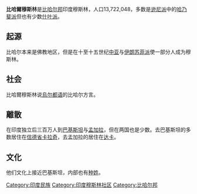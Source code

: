 '''比哈爾穆斯林'''是[[比哈尔邦|比哈尔邦]]印度穆斯林，人口13,722,048，多数是[[逊尼派|逊尼派]]中的[[哈乃斐派|哈乃斐派]]但也有少数[[什叶派|什叶派]]。

==起源==
比哈尔本来是佛教地区，但是在十至十五世纪[[中亚|中亚]]与[[伊朗|伊朗]][[苏菲派|苏菲派]]使一部分人成为穆斯林。

==社会==
比哈爾穆斯林说[[烏尔都语|烏尔都语]]的比哈尔方言。

==離散==
在印度独立后三百万人到[[巴基斯坦|巴基斯坦]]与[[孟加拉|孟加拉]]，但在两国也是少数。去巴基斯坦的多数居住在[[信德省|信德省]][[卡拉奇|卡拉奇]]，去孟加拉的居住在[[达卡|达卡]]。

==文化==
他们文化上接近巴基斯坦，内部也有[[种姓|种姓]]。

[[Category:印度民族|Category:印度民族]]
[[Category:印度穆斯林社区|Category:印度穆斯林社区]]
[[Category:比哈尔邦|Category:比哈尔邦]]